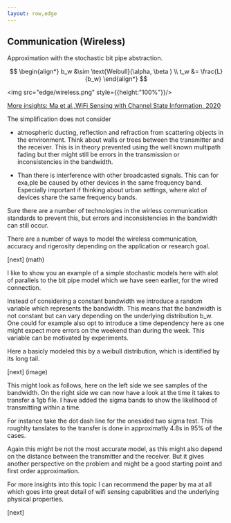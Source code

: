 ```yaml
---
layout: row,edge
---
```


<Column>

## Communication (Wireless)


Approximation with the stochastic bit pipe abstraction.

$$
\begin{align*}
b_w &\sim \text{Weibull}(\alpha, \beta ) \\
t_w &= \frac{L}{b_w}
\end{align*}
$$


<img src="edge/wireless.png" style={{height:"100%"}}/>

<div
    style={{
        position: 'absolute',
        bottom: '0',
        right: '0',
        padding: '1rem',
        fontSize: '1rem'
    }}
>
<a href="https://dl.acm.org/doi/pdf/10.1145/3310194">More insights: Ma et al.,WiFi Sensing with Channel State Information, 2020</a>
</div>

</Column>

<Navbar sections={false} />

<Note>

The simplification does not consider 

- atmospheric ducting, reflection and refraction from scattering objects in the environment. Think about walls or trees between the transmitter and the receiver. This is in theory prevented using the well known multipath fading but ther might still be errors in the transmission or inconsistencies in the bandwidth.

- Than there is interference with other broadcasted signals. This can for exa,ple be caused by other devices in the same frequency band. Especially important if thinking about urban settings, where alot of devices share the same frequency bands. 

Sure there are a number of technologies in the wirless communication standards to prevent this, but errors and inconsistencies in the bandwidth can still occur.

There are a number of ways to model the wireless communication, accuracy and rigerosity depending on the application or research goal. 

[next]  (math)

I like to show you an example of a simple stochastic models here with alot of parallels to the bit pipe model which we have seen earlier, for the wired connection.

Instead of considering a constant bandwidth we introduce a random variable which represents the bandwidth. This means that the bandwidth is not constant but can vary depending on the underlying distribution b_w. One could for example also
opt to introduce a time dependency here as one might expect more errors on the weekend than during the week. This variable can be motivated by experiments.

Here a basicly modeled this by a weibull distribution, which is identified by its long tail.

[next] (image)

This might look as follows, here on the left side we see samples of the bandwidth. On the right side we can now have a look at the time it takes to transfer a 1gb file. I have added the sigma bands to show the likelihood of
transmitting within a time.

For instance take the dot dash line for the onesided two sigma test. This roughlty tanslates to the transfer is done in approximatly 4.8s in 95% of the cases.


Again this might be not the most accurate model, as this might also depend on the distance between the transmitter and the receiver. But it gives another perspective on the problem and might be a good starting point and first order approximation.

For more insights into this topic I can recommend the paper by ma at all which goes into great detail of wifi sensing capabilities and the underlying physical properties.

[next]

</Note>